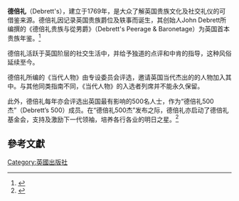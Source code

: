 {{multiple issues|
{{expand|time=2014-12-24T11:41:26+00:00}}
{{inappropriate tone|time=2014-12-24T11:41:26+00:00}}
{{newsrelease|time=2014-12-24T11:41:26+00:00}}
{{non-free|time=2014-12-24T11:41:26+00:00}}
{{refimprove|time=2014-12-24T11:41:26+00:00}}
}}


'''德倍礼'''（Debrett's），建立于1769年，是大众了解英国贵族文化及社交礼仪的可借鉴来源。德倍礼因记录英国贵族爵位及轶事而诞生，其创始人John Debrett所编撰的《德倍礼贵族与從男爵》（Debrett's Peerage & Baronetage）为英国首本贵族年鉴。<ref>{{Cite web |url=http://newspaper.jfdaily.com/xwcb/html/2014-03/24/content_1152787.htm |title=存档副本 |access-date=2014-12-24 |archive-url=https://web.archive.org/web/20141217173856/http://newspaper.jfdaily.com/xwcb/html/2014-03/24/content_1152787.htm |archive-date=2014-12-17 |dead-url=yes }}</ref>

德倍礼活跃于英国阶层的社交生活中，并给予独道的点评和中肯的指导，这种风俗延续至今。

德倍礼所编的《当代人物》由专设委员会评选，邀请英国当代杰出的的人物加入其中。与其他同类指南不同，《当代人物》的入选者列席并不能永久保留。

此外，德倍礼每年亦会评选出英国最有影响的500名人士，作为“德倍礼500杰”（Debrett’s 500）成员。在“德倍礼500杰”发布之际，德倍礼亦启动了德倍礼基金会，支持及激励下一代领袖，培养各行各业的明日之星。<ref>{{Cite web |url=http://debretts.cn/ |title=存档副本 |accessdate=2014-12-24 |archive-date=2015-01-21 |archive-url=https://web.archive.org/web/20150121024223/http://debretts.cn/ |dead-url=no }}</ref>

==參考文獻==
{{reflist}}

[[Category:英國出版社|Category:英國出版社]]